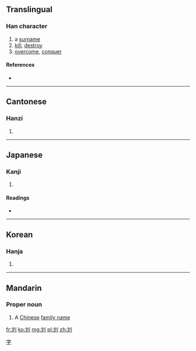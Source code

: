 {{also|劉}}
==Translingual==

===Han character===
{{Han char|rn=18|rad=刀|as=04|sn=6|four=|canj=卜大中弓 (YKLN)|ids=⿰[[文]][[刂]]}}

# a [[surname]]
# [[kill]], [[destroy]]
# [[overcome]], [[conquer]]

====References====
* {{Han ref|kx=0137.301|dkj=01908|dj=0309.190|hdz=10327.130|uh=5218|ud=21016}}

----

==Cantonese==

===Hanzi===
{{yue-hanzi|jyut=|y=lau4}}

# {{defn|lang=yue|sort=刀04}}

----

==Japanese==

===Kanji===
{{ja-kanji|grade=|rs=刀04}}

# {{defn|lang=ja|sort=刀04}}

====Readings====
* {{ja-readings|on=[[りゅう]] (ryū)|kun=[[ころす]] (korosu)}}

----

==Korean==

===Hanja===
{{ko-hanja|hangeul=[[류]]>[[유]]|rv=ryu>yu|mr=ryu>yu|y=lyu>yu}}

# {{defn|ko}}

----

==Mandarin==
{{Hani-forms|{{zh-lookup|刘}}|[[劉]]}}

===Proper noun===
{{cmn-proper noun|s|pin=Liú|pint=liu2|tra=劉|sim=刘|rs=刀04}}

# A [[Chinese]] [[family name]]

[[Category:Mandarin surnames|字]]

[[fr:刘]]
[[ko:刘]]
[[mg:刘]]
[[pl:刘]]
[[zh:刘]]